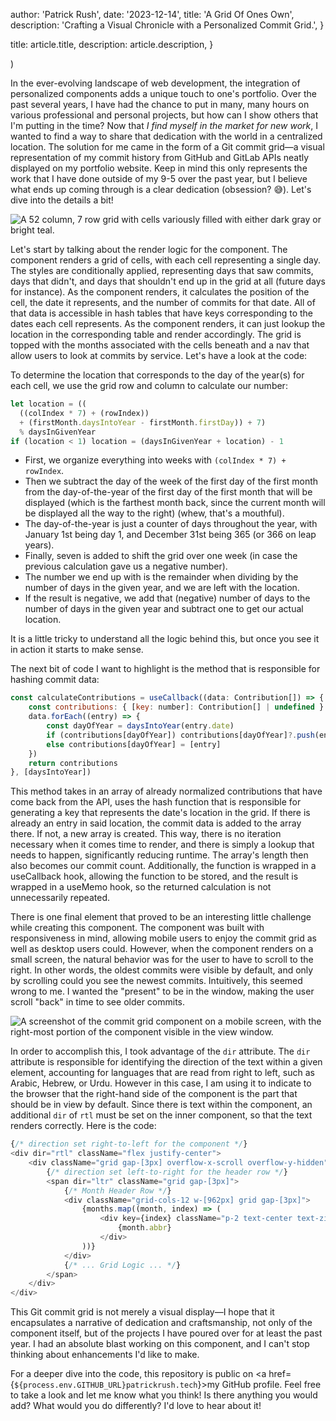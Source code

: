 
  author: 'Patrick Rush',
  date: '2023-12-14',
  title: 'A Grid Of Ones Own',
  description:
    'Crafting a Visual Chronicle with a Personalized Commit Grid.',
}

  title: article.title,
  description: article.description,
}

  <div className="mt-16 lg:mt-32">
    <CommitGrid />
  </div>
)


<Image src={commitGridPreview} hidden aria-hidden />

In the ever-evolving landscape of web development, the integration of personalized components adds a unique touch to one's portfolio. Over the past several years, I have had the chance to put in many, many hours on various professional and personal projects, but how can I show others that I'm putting in the time? Now that _I find myself in the market for new work_, I wanted to find a way to share that dedication with the world in a centralized location. The solution for me came in the form of a Git commit grid—a visual representation of my commit history from GitHub and GitLab APIs neatly displayed on my portfolio website. Keep in mind this only represents the work that I have done outside of my 9-5 over the past year, but I believe what ends up coming through is a clear dedication (obsession? 😅). Let's dive into the details a bit!

<Image src={commitGrid} alt="A 52 column, 7 row grid with cells variously filled with either dark gray or bright teal." />

Let's start by talking about the render logic for the component. The component renders a grid of cells, with each cell representing a single day. The styles are conditionally applied, representing days that saw commits, days that didn't, and days that shouldn't end up in the grid at all (future days for instance). As the component renders, it calculates the position of the cell, the date it represents, and the number of commits for that date. All of that data is accessible in hash tables that have keys corresponding to the dates each cell represents. As the component renders, it can just lookup the location in the corresponding table and render accordingly. The grid is topped with the months associated with the cells beneath and a nav that allow users to look at commits by service. Let's have a look at the code:

To determine the location that corresponds to the day of the year(s) for each cell, we use the grid row and column to calculate our number:

```javascript
let location = ((
  ((colIndex * 7) + (rowIndex))
  + (firstMonth.daysIntoYear - firstMonth.firstDay)) + 7)
  % daysInGivenYear
if (location < 1) location = (daysInGivenYear + location) - 1
```

- First, we organize everything into weeks with `(colIndex * 7) + rowIndex`.
- Then we subtract the day of the week of the first day of the first month from the day-of-the-year of the first day of the first month that will be displayed (which is the farthest month back, since the current month will be displayed all the way to the right) (whew, that's a mouthful).
- The day-of-the-year is just a counter of days throughout the year, with January 1st being day 1, and December 31st being 365 (or 366 on leap years).
- Finally, seven is added to shift the grid over one week (in case the previous calculation gave us a negative number).
- The number we end up with is the remainder when dividing by the number of days in the given year, and we are left with the location.
- If the result is negative, we add that (negative) number of days to the number of days in the given year and subtract one to get our actual location.

It is a little tricky to understand all the logic behind this, but once you see it in action it starts to make sense.

The next bit of code I want to highlight is the method that is responsible for hashing commit data:

```javascript
const calculateContributions = useCallback((data: Contribution[]) => {
	const contributions: { [key: number]: Contribution[] | undefined } = {}
	data.forEach((entry) => {
		const dayOfYear = daysIntoYear(entry.date)
		if (contributions[dayOfYear]) contributions[dayOfYear]?.push(entry)
		else contributions[dayOfYear] = [entry]
	})
	return contributions
}, [daysIntoYear])
```

This method takes in an array of already normalized contributions that have come back from the API, uses the hash function that is responsible for generating a key that represents the date's location in the grid. If there is already an entry in said location, the commit data is added to the array there. If not, a new array is created. This way, there is no iteration necessary when it comes time to render, and there is simply a lookup that needs to happen, significantly reducing runtime. The array's length then also becomes our commit count. Additionally, the function is wrapped in a useCallback hook, allowing the function to be stored, and the result is wrapped in a useMemo hook, so the returned calculation is not unnecessarily repeated. 

There is one final element that proved to be an interesting little challenge while creating this component. The component was built with responsiveness in mind, allowing mobile users to enjoy the commit grid as well as desktop users could. However, when the component renders on a small screen, the natural behavior was for the user to have to scroll to the right. In other words, the oldest commits were visible by default, and only by scrolling could you see the newest commits. Intuitively, this seemed wrong to me. I wanted the "present" to be in the window, making the user scroll "back" in time to see older commits.

<Image src={mobileCommitGrid} alt="A screenshot of the commit grid component on a mobile screen, with the right-most portion of the component visible in the view window." />

In order to accomplish this, I took advantage of the `dir` attribute. The `dir` attribute is responsible for identifying the direction of the text within a given element, accounting for languages that are read from right to left, such as Arabic, Hebrew, or Urdu. However in this case, I am using it to indicate to the browser that the right-hand side of the component is the part that should be in view by default. Since there is text within the component, an additional `dir` of `rtl` must be set on the inner component, so that the text renders correctly. Here is the code:

```javascript
{/* direction set right-to-left for the component */}
<div dir="rtl" className="flex justify-center">
	<div className="grid gap-[3px] overflow-x-scroll overflow-y-hidden">
		{/* direction set left-to-right for the header row */}
		<span dir="ltr" className="grid gap-[3px]">
			{/* Month Header Row */}
			<div className="grid-cols-12 w-[962px] grid gap-[3px]">
				{months.map((month, index) => (
					<div key={index} className="p-2 text-center text-zinc-600 dark:text-zinc-400 font-medium text-xs">
						{month.abbr}
					</div>
				))}
			</div>
            {/* ... Grid Logic ... */}
		</span>
	</div>
</div>
```

This Git commit grid is not merely a visual display—I hope that it encapsulates a narrative of dedication and craftsmanship, not only of the component itself, but of the projects I have poured over for at least the past year. I had an absolute blast working on this component, and I can't stop thinking about enhancements I'd like to make.

For a deeper dive into the code, this repository is public on <a href={`${process.env.GITHUB_URL}patrickrush.tech`}>my GitHub profile</a>. Feel free to take a look and let me know what you think! Is there anything you would add? What would you do differently? I'd love to hear about it!